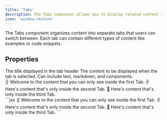 ```yaml
---
title: 'Tabs'
description: The Tabs component allows you to display related content in a tabbed view.
icon: 'window-restore'
---
```


The Tabs component organizes content into separate tabs that users can switch between. Each tab can contain different types of content like examples or code snippets.

## Properties
<ParamField path="title" type="string" required={true}>
  The title displayed in the tab header
</ParamField>

<ParamField path="children" type="string | JSX" required={true}>
  The content to be displayed when the tab is selected. Can include text, markdown, and components.
</ParamField>

<br />

<Tabs>
  <Tab title="First Tab">
    ☝️ Welcome to the content that you can only see inside the first Tab.
  </Tab>
  <Tab title="Second Tab">
    ✌️ Here's content that's only inside the second Tab.
  </Tab>
  <Tab title="Third Tab">
    💪 Here's content that's only inside the third Tab.
  </Tab>
</Tabs>

<Aside>

<CodeBlock title="Markdown">
```jsx
<Tabs>
  <Tab title="First Tab">
    ☝️ Welcome to the content that you can only see inside the first Tab.
  </Tab>
  <Tab title="Second Tab">
    ✌️ Here's content that's only inside the second Tab.
  </Tab>
  <Tab title="Third Tab">
    💪 Here's content that's only inside the third Tab.
  </Tab>
</Tabs>
```
</CodeBlock>

</Aside>